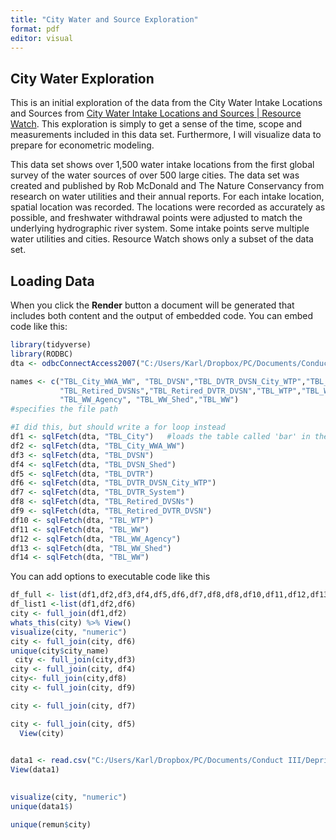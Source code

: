 ```yaml
---
title: "City Water and Source Exploration"
format: pdf
editor: visual
---
```


## City Water Exploration

This is an initial exploration of the data from the City Water Intake Locations and Sources from [City Water Intake Locations and Sources \| Resource Watch](https://resourcewatch.org/data/explore/wat012-City-Water-Intake-Locations_replacement?section=Discover&selectedCollection=&zoom=3.8833628816476375&lat=-34.04161880768304&lng=-64.30928074780947&pitch=0&bearing=0&basemap=dark&labels=light&layers=%255B%257B%2522dataset%2522%253A%252202777be9-a10b-4201-b25a-90f80bea5701%2522%252C%2522opacity%2522%253A1%252C%2522layer%2522%253A%2522c547e864-ae0c-4d77-b054-fe474808dd1d%2522%257D%255D&aoi=&page=1&sort=most-viewed&sortDirection=-1). This exploration is simply to get a sense of the time, scope and measurements included in this data set. Furthermore, I will visualize data to prepare for econometric modeling.

This data set shows over 1,500 water intake locations from the first global survey of the water sources of over 500 large cities. The data set was created and published by Rob McDonald and The Nature Conservancy from research on water utilities and their annual reports. For each intake location, spatial location was recorded. The locations were recorded as accurately as possible, and freshwater withdrawal points were adjusted to match the underlying hydrographic river system. Some intake points serve multiple water utilities and cities. Resource Watch shows only a subset of the data set.

## Loading Data

When you click the **Render** button a document will be generated that includes both content and the output of embedded code. You can embed code like this:

```r
library(tidyverse)
library(RODBC)
dta <- odbcConnectAccess2007("C:/Users/Karl/Dropbox/PC/Documents/Conduct III/DeprivatizationWater DiD/City_Water_Map_v1.6.accdb") 

names <- c("TBL_City_WWA_WW", "TBL_DVSN","TBL_DVTR_DVSN_City_WTP","TBL_DVTR_System",
           "TBL_Retired_DVSNs","TBL_Retired_DVTR_DVSN","TBL_WTP","TBL_WW",
           "TBL_WW_Agency", "TBL_WW_Shed","TBL_WW")
#specifies the file path

#I did this, but should write a for loop instead
df1 <- sqlFetch(dta, "TBL_City")   #loads the table called 'bar' in the original Access file
df2 <- sqlFetch(dta, "TBL_City_WWA_WW")
df3 <- sqlFetch(dta, "TBL_DVSN")
df4 <- sqlFetch(dta, "TBL_DVSN_Shed")
df5 <- sqlFetch(dta, "TBL_DVTR")
df6 <- sqlFetch(dta, "TBL_DVTR_DVSN_City_WTP")
df7 <- sqlFetch(dta, "TBL_DVTR_System")
df8 <- sqlFetch(dta, "TBL_Retired_DVSNs")
df9 <- sqlFetch(dta, "TBL_Retired_DVTR_DVSN")
df10 <- sqlFetch(dta, "TBL_WTP")
df11 <- sqlFetch(dta, "TBL_WW")
df12 <- sqlFetch(dta, "TBL_WW_Agency")
df13 <- sqlFetch(dta, "TBL_WW_Shed")
df14 <- sqlFetch(dta, "TBL_WW")
```

You can add options to executable code like this

```r
df_full <- list(df1,df2,df3,df4,df5,df6,df7,df8,df8,df10,df11,df12,df13)
df_list1 <-list(df1,df2,df6)
city <- full_join(df1,df2)
whats_this(city) %>% View()
visualize(city, "numeric")
city <- full_join(city, df6)
unique(city$city_name)
 city <- full_join(city,df3)
city <- full_join(city, df4)
city<- full_join(city,df8)
city <- full_join(city, df9)

city <- full_join(city, df7)

city <- full_join(city, df5)
  View(city)
  
```

```r

data1 <- read.csv("C:/Users/Karl/Dropbox/PC/Documents/Conduct III/DeprivatizationWater DiD/Data/remunicaplisationALLDATA.csv")
View(data1)
               
```

```r
visualize(city, "numeric")
unique(data1$)
```

```r
unique(remun$city)
```
